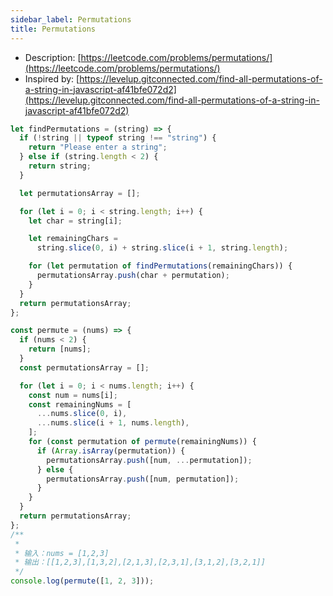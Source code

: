 ```yaml
---
sidebar_label: Permutations
title: Permutations
---
```


- Description: [https://leetcode.com/problems/permutations/](https://leetcode.com/problems/permutations/)
- Inspired by: [https://levelup.gitconnected.com/find-all-permutations-of-a-string-in-javascript-af41bfe072d2](https://levelup.gitconnected.com/find-all-permutations-of-a-string-in-javascript-af41bfe072d2)

```js
let findPermutations = (string) => {
  if (!string || typeof string !== "string") {
    return "Please enter a string";
  } else if (string.length < 2) {
    return string;
  }

  let permutationsArray = [];

  for (let i = 0; i < string.length; i++) {
    let char = string[i];

    let remainingChars =
      string.slice(0, i) + string.slice(i + 1, string.length);

    for (let permutation of findPermutations(remainingChars)) {
      permutationsArray.push(char + permutation);
    }
  }
  return permutationsArray;
};

const permute = (nums) => {
  if (nums < 2) {
    return [nums];
  }
  const permutationsArray = [];

  for (let i = 0; i < nums.length; i++) {
    const num = nums[i];
    const remainingNums = [
      ...nums.slice(0, i),
      ...nums.slice(i + 1, nums.length),
    ];
    for (const permutation of permute(remainingNums)) {
      if (Array.isArray(permutation)) {
        permutationsArray.push([num, ...permutation]);
      } else {
        permutationsArray.push([num, permutation]);
      }
    }
  }
  return permutationsArray;
};
/**
 *
 * 输入：nums = [1,2,3]
 * 输出：[[1,2,3],[1,3,2],[2,1,3],[2,3,1],[3,1,2],[3,2,1]]
 */
console.log(permute([1, 2, 3]));
```
